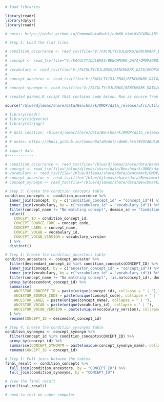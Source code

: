 ```r

# load libraries

library(readr)
library(dplyr)
library(readr)

# notes: https://ohdsi.github.io/CommonDataModel/cdm60.html#VOCABULARY

```

```r

# Step 1: Load the flat files

# condition_occurrence <- read_csv(file="V:/FACULTY/DJLEMAS/BENCHMARK_DATA/OMOP2OBO/cancer/data_release/condition_occurrence_v2.1.txt", show_col_types = FALSE) 
# 
# concept <- read_tsv(file="V:/FACULTY/DJLEMAS/BENCHMARK_DATA/OMOP2OBO/cancer/data_release/concept_v2.0.txt", show_col_types = FALSE) 
# 
# vocabulary <- read_tsv(file="V:/FACULTY/DJLEMAS/BENCHMARK_DATA/OMOP2OBO/cancer/data_release/vocabulary_v2.0.txt", show_col_types = FALSE) 
# 
# concept_ancestor <- read_tsv(file="V:/FACULTY/DJLEMAS/BENCHMARK_DATA/OMOP2OBO/cancer/data_release/concept_ancestor_v2.0.txt", show_col_types = FALSE) %>% rename(concept_id=ancestor_concept_id)
#   
# concept_synonym <- read_tsv(file="V:/FACULTY/DJLEMAS/BENCHMARK_DATA/OMOP2OBO/cancer/data_release/concept_synonym_v2.0.txt", show_col_types = FALSE) 

```

```r

# created params.R script that contains code below. Run as source from R CLI. 

source("/blue/djlemas/share/data/Benchmark/OMOP/data_release/ufrc/utils/params.R")

# library(readr)
# library(tidyverse)
# library(stringr)
# 
# # data location: /blue/djlemas/share/data/Benchmark/OMOP/data_release/
# 
# # notes: https://ohdsi.github.io/CommonDataModel/cdm60.html#VOCABULARY
# 
# import data
#------------

# condition_occurrence <- read_tsv(file="/blue/djlemas/share/data/Benchmark/OMOP/data_release//condition_occurrence_v2.1.txt", show_col_types = FALSE) 
# concept <- read_tsv(file="/blue/djlemas/share/data/Benchmark/OMOP/data_release/concept_v2.0.txt", show_col_types = FALSE) 
# vocabulary <- read_tsv(file="/blue/djlemas/share/data/Benchmark/OMOP/data_release/vocabulary_v2.0.txt", show_col_types = FALSE) 
# concept_ancestor <- read_tsv(file="/blue/djlemas/share/data/Benchmark/OMOP/data_release/concept_ancestor_v2.0.txt", show_col_types = FALSE) %>% rename(concept_id=ancestor_concept_id)
# concept_synonym <- read_tsv(file="/blue/djlemas/share/data/Benchmark/OMOP/data_release/concept_synonym_v2.0.txt", show_col_types = FALSE) 

```



```r
# Step 2: Create the condition_concepts table
condition_concepts <- condition_occurrence %>%
  inner_join(concept, by = c("condition_concept_id" = "concept_id")) %>%
  inner_join(vocabulary, by = c("vocabulary_id" = "vocabulary_id")) %>%
  filter(concept_name != "No matching concept", domain_id == "Condition") %>%
  select(
    CONCEPT_ID = condition_concept_id,
    CONCEPT_SOURCE_CODE = concept_code,
    CONCEPT_LABEL = concept_name,
    CONCEPT_VOCAB = vocabulary_id,
    CONCEPT_VOCAB_VERSION = vocabulary_version
  ) %>%
  distinct()

# Step 3: Create the condition_ancestors table
condition_ancestors <- concept_ancestor %>%
  filter(descendant_concept_id %in% condition_concepts$CONCEPT_ID) %>%
  inner_join(concept, by = c("ancestor_concept_id" = "concept_id")) %>%
  inner_join(vocabulary, by = c("vocabulary_id" = "vocabulary_id")) %>%
  filter(concept_name != "No matching concept", !is.na(concept_id), domain_id == "Condition") %>%
  group_by(descendant_concept_id) %>%
  summarise(
    ANCESTOR_CONCEPT_ID = paste(unique(concept_id), collapse = " | "),
    ANCESTOR_SOURCE_CODE = paste(unique(concept_code), collapse = " | "),
    ANCESTOR_LABEL = paste(unique(concept_name), collapse = " | "),
    ANCESTOR_VOCAB = paste(unique(vocabulary_id), collapse = " | "),
    ANCESTOR_VOCAB_VERSION = paste(unique(vocabulary_version), collapse = " | ")
  ) %>%
  rename(CONCEPT_ID = descendant_concept_id)

# Step 4: Create the condition_synonyms table
condition_synonyms <- concept_synonym %>%
  filter(concept_id %in% condition_concepts$CONCEPT_ID) %>%
  group_by(concept_id) %>%
  summarise(CONCEPT_SYNONYM = paste(unique(concept_synonym_name), collapse = " | ")) %>%
  rename(CONCEPT_ID = concept_id)

# Step 5: Full joins between the tables
final_result <- condition_concepts %>%
  full_join(condition_ancestors, by = "CONCEPT_ID") %>%
  full_join(condition_synonyms, by = "CONCEPT_ID")

# View the final result
print(final_result)

# need to test on super computer

```

